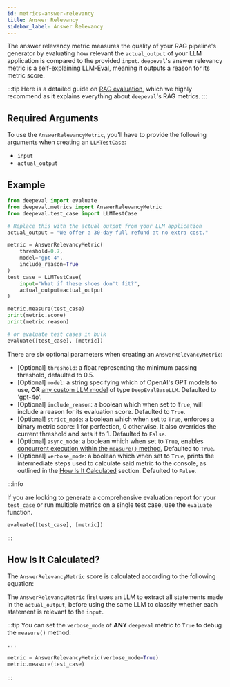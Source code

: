 ```yaml
---
id: metrics-answer-relevancy
title: Answer Relevancy
sidebar_label: Answer Relevancy
---
```



The answer relevancy metric measures the quality of your RAG pipeline's generator by evaluating how relevant the `actual_output` of your LLM application is compared to the provided `input`. `deepeval`'s answer relevancy metric is a self-explaining LLM-Eval, meaning it outputs a reason for its metric score.

:::tip
Here is a detailed guide on [RAG evaluation](/guides/guides-rag-evaluation), which we highly recommend as it explains everything about `deepeval`'s RAG metrics.
:::

## Required Arguments

To use the `AnswerRelevancyMetric`, you'll have to provide the following arguments when creating an [`LLMTestCase`](/docs/evaluation-test-cases#llm-test-case):

- `input`
- `actual_output`

## Example

```python
from deepeval import evaluate
from deepeval.metrics import AnswerRelevancyMetric
from deepeval.test_case import LLMTestCase

# Replace this with the actual output from your LLM application
actual_output = "We offer a 30-day full refund at no extra cost."

metric = AnswerRelevancyMetric(
    threshold=0.7,
    model="gpt-4",
    include_reason=True
)
test_case = LLMTestCase(
    input="What if these shoes don't fit?",
    actual_output=actual_output
)

metric.measure(test_case)
print(metric.score)
print(metric.reason)

# or evaluate test cases in bulk
evaluate([test_case], [metric])
```

There are six optional parameters when creating an `AnswerRelevancyMetric`:

- [Optional] `threshold`: a float representing the minimum passing threshold, defaulted to 0.5.
- [Optional] `model`: a string specifying which of OpenAI's GPT models to use, **OR** [any custom LLM model](/docs/metrics-introduction#using-a-custom-llm) of type `DeepEvalBaseLLM`. Defaulted to 'gpt-4o'.
- [Optional] `include_reason`: a boolean which when set to `True`, will include a reason for its evaluation score. Defaulted to `True`.
- [Optional] `strict_mode`: a boolean which when set to `True`, enforces a binary metric score: 1 for perfection, 0 otherwise. It also overrides the current threshold and sets it to 1. Defaulted to `False`.
- [Optional] `async_mode`: a boolean which when set to `True`, enables [concurrent execution within the `measure()` method.](/docs/metrics-introduction#measuring-a-metric-in-async) Defaulted to `True`.
- [Optional] `verbose_mode`: a boolean which when set to `True`, prints the intermediate steps used to calculate said metric to the console, as outlined in the [How Is It Calculated](#how-is-it-calculated) section. Defaulted to `False`.

:::info

If you are looking to generate a comprehensive evaluation report for your `test_case` or run multiple metrics on a single test case, use the `evaluate` function.

```python
evaluate([test_case], [metric])
```

:::

## How Is It Calculated?

The `AnswerRelevancyMetric` score is calculated according to the following equation:

<Equation formula="\text{Answer Relevancy} = \frac{\text{Number of Relevant Statements}}{\text{Total Number of Statements}}" />

The `AnswerRelevancyMetric` first uses an LLM to extract all statements made in the `actual_output`, before using the same LLM to classify whether each statement is relevant to the `input`.

:::tip
You can set the `verbose_mode` of **ANY** `deepeval` metric to `True` to debug the `measure()` method:

```python
...

metric = AnswerRelevancyMetric(verbose_mode=True)
metric.measure(test_case)
```

:::
